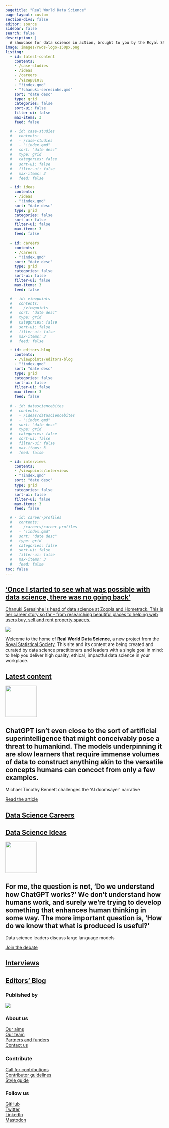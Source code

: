 ```yaml
---
pagetitle: "Real World Data Science"
page-layout: custom
section-divs: false
editor: source
sidebar: false
search: false
description: | 
  A showcase for data science in action, brought to you by the Royal Statistical Society
image: images/rwds-logo-150px.png
listing:
  - id: latest-content
    contents: 
    - /case-studies
    - /ideas
    - /careers
    - /viewpoints
    - "!index.qmd"
    - "!chanuki-seresinhe.qmd"
    sort: "date desc"
    type: grid
    categories: false
    sort-ui: false
    filter-ui: false
    max-items: 3
    feed: false

  # - id: case-studies
  #   contents: 
  #   - /case-studies
  #   - "!index.qmd"
  #   sort: "date desc"
  #   type: grid
  #   categories: false
  #   sort-ui: false
  #   filter-ui: false
  #   max-items: 3
  #   feed: false

  - id: ideas
    contents: 
    - /ideas
    - "!index.qmd"
    sort: "date desc"
    type: grid
    categories: false
    sort-ui: false
    filter-ui: false
    max-items: 3
    feed: false

  - id: careers
    contents: 
    - /careers
    - "!index.qmd"
    sort: "date desc"
    type: grid
    categories: false
    sort-ui: false
    filter-ui: false
    max-items: 3
    feed: false

  # - id: viewpoints
  #   contents: 
  #   - /viewpoints
  #   sort: "date desc"
  #   type: grid
  #   categories: false
  #   sort-ui: false
  #   filter-ui: false
  #   max-items: 3
  #   feed: false

  - id: editors-blog
    contents: 
    - /viewpoints/editors-blog
    - "!index.qmd"
    sort: "date desc"
    type: grid
    categories: false
    sort-ui: false
    filter-ui: false
    max-items: 3
    feed: false

  # - id: datasciencebites
  #   contents: 
  #   - /ideas/datasciencebites
  #   - "!index.qmd"
  #   sort: "date desc"
  #   type: grid
  #   categories: false
  #   sort-ui: false
  #   filter-ui: false
  #   max-items: 3
  #   feed: false

  - id: interviews
    contents: 
    - /viewpoints/interviews
    - "!index.qmd"
    sort: "date desc"
    type: grid
    categories: false
    sort-ui: false
    filter-ui: false
    max-items: 3
    feed: false

  # - id: career-profiles
  #   contents: 
  #   - /careers/career-profiles
  #   - "!index.qmd"
  #   sort: "date desc"
  #   type: grid
  #   categories: false
  #   sort-ui: false
  #   filter-ui: false
  #   max-items: 3
  #   feed: false
toc: false
---
```

::: {.content-container}
::: {.top-story .purple-background}
<a href="/careers/career-profiles/posts/2023/06/20/chanuki-seresinhe.qmd">

::: grid
::: {.g-col-12 .g-col-lg-4 .top-story-text}
## 'Once I started to see what was possible with data science, there was no going back'
Chanuki Seresinhe is head of data science at Zoopla and Hometrack. This is her career story so far -- from researching beautiful places to helping web users buy, sell and rent property spaces.
:::
::: {.g-col-12 .g-col-lg-8 .top-story-img}
![](careers/career-profiles/posts/2023/06/20/chanuki-seresinhe.qmd)
:::
:::

</a>

:::
:::

<!-- ::: {.header-banner .header-image}
![](images/nasa-Q1p7bh3SHj8-unsplash-crop.png)
::: -->

::: {.header-text} 
::: {.content-container}
::: {.header-block}
Welcome to the home of **Real World Data Science**, a new project from the [Royal Statistical Society](https://rss.org.uk/). This site and its content are being created and curated by data science practitioners and leaders with a single goal in mind: to help you deliver high quality, ethical, impactful data science in your workplace.
:::
:::
:::

::: {.content-container}
::: {.listing-block}
<a href="latest-content.qmd">

## Latest content 
</a>

::: {#latest-content}
:::

:::
:::

::: {.pullout-text}
::: {.pullout-container}
::: {.pullout-block .black-background}
![](images/quote-purple.png){width="100px"}

## ChatGPT isn’t even close to the sort of artificial superintelligence that might conceivably pose a threat to humankind. The models underpinning it are slow learners that require immense volumes of data to construct anything akin to the versatile concepts humans can concoct from only a few examples.
Michael Timothy Bennett challenges the 'AI doomsayer' narrative 

::: {.button}
[Read the article](viewpoints/posts/2023/06/05/no-AI-probably-wont-kill-us.qmd)
:::

:::
:::
:::

::: {.content-container}
::: {.listing-block}
<a href="careers/index.qmd">

## Data Science Careers 
</a>

::: {#careers}
:::

:::
:::

::: {.content-container}
::: {.listing-block}
<a href="ideas/index.qmd">

## Data Science Ideas
</a> 

::: {#ideas}
:::

:::
:::

::: {.pullout-text}
::: {.pullout-container}
::: {.pullout-block .black-background}
![](images/quote-purple.png){width="100px"}

## For me, the question is not, ‘Do we understand how ChatGPT works?’ We don’t understand how humans work, and surely we’re trying to develop something that enhances human thinking in some way. The more important question is, ‘How do we know that what is produced is useful?’
Data science leaders discuss large language models

::: {.button}
[Join the debate](careers/posts/2023/05/18/chatgpt-data-science-pt2.html)
:::

:::
:::
:::

::: {.content-container}
::: {.listing-block}
<a href="viewpoints/interviews/index.qmd">

## Interviews 
</a>

::: {#interviews}
:::

:::
:::

::: {.content-container}
::: {.listing-block}
<a href="viewpoints/editors-blog/index.qmd">

## Editors' Blog
</a> 

::: {#editors-blog}
:::

:::
:::

::: {.footer-text}
::: {.footer-container .black-background}
::: {.footer-block}
::: grid


::: {.g-col-12 .g-col-md-6}
### Published by
[![](images/rss-logo-footer.png)](https://rss.org.uk/)
:::
::: {.g-col-12 .g-col-md-2}
### About us
[Our aims](about-rwds.qmd)\
[Our team](/viewpoints/editors-blog/posts/2022/10/18/meet-the-team.qmd)\
[Partners and funders](rwds-partners.qmd)\
[Contact us](contact.qmd)
:::
::: {.g-col-12 .g-col-md-2}
### Contribute
[Call for contributions](/contributor-docs/call-for-contributions.qmd)\
[Contributor guidelines](/contributor-docs/contributor-guidelines.qmd)\
[Style guide](/contributor-docs/style-guide.qmd)
:::
::: {.g-col-12 .g-col-md-2}
### Follow us
[GitHub](https://github.com/realworlddatascience)\
[Twitter](https://twitter.com/rwdatasci)\
[LinkedIn](https://www.linkedin.com/showcase/rss-real-world-data-science)\
[Mastodon](https://fosstodon.org/@rwdatasci)\
:::

<!-- ::: {.g-col-12 .g-col-md-12}
### Our partners
logos to go here
::: -->

:::
:::
:::
:::
